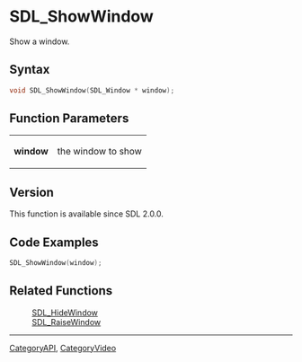= SDL_ShowWindow =

Show a window.

== Syntax ==

<syntaxhighlight lang='c'>
void SDL_ShowWindow(SDL_Window * window);
</syntaxhighlight>

== Function Parameters ==

{|
|'''window'''
|the window to show
|}

== Version ==

This function is available since SDL 2.0.0.

== Code Examples ==

<syntaxhighlight lang='c++'>
SDL_ShowWindow(window);
</syntaxhighlight>

== Related Functions ==

:[[SDL_HideWindow]]
:[[SDL_RaiseWindow]]

----
[[CategoryAPI]], [[CategoryVideo]]


